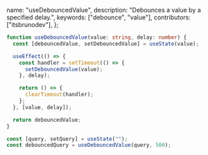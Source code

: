   name: "useDebouncedValue",
  description: "Debounces a value by a specified delay.",
  keywords: ["debounce", "value"],
  contributors: ["itsbrunodev"],
};

```typescript
function useDebouncedValue(value: string, delay: number) {
  const [debouncedValue, setDebouncedValue] = useState(value);

  useEffect(() => {
    const handler = setTimeout(() => {
      setDebouncedValue(value);
    }, delay);

    return () => {
      clearTimeout(handler);
    };
  }, [value, delay]);

  return debouncedValue;
}
```

```typescript
const [query, setQuery] = useState("");
const debouncedQuery = useDebouncedValue(query, 500);
```

